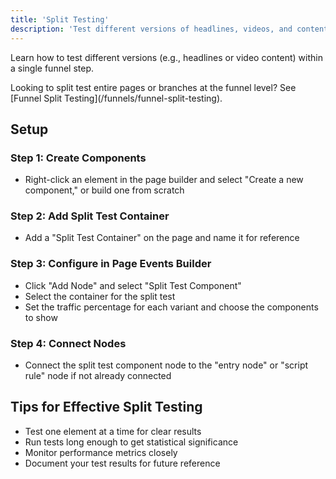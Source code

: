 ```yaml
---
title: 'Split Testing'
description: 'Test different versions of headlines, videos, and content to optimize conversions'
---
```


Learn how to test different versions (e.g., headlines or video content) within a single funnel step.

<Note>
Looking to split test entire pages or branches at the funnel level? See [Funnel Split Testing](/funnels/funnel-split-testing).
</Note>

## Setup

### Step 1: Create Components
- Right-click an element in the page builder and select "Create a new component," or build one from scratch

### Step 2: Add Split Test Container
- Add a "Split Test Container" on the page and name it for reference

### Step 3: Configure in Page Events Builder
- Click "Add Node" and select "Split Test Component"
- Select the container for the split test
- Set the traffic percentage for each variant and choose the components to show

### Step 4: Connect Nodes
- Connect the split test component node to the "entry node" or "script rule" node if not already connected

## Tips for Effective Split Testing

- Test one element at a time for clear results
- Run tests long enough to get statistical significance
- Monitor performance metrics closely
- Document your test results for future reference 